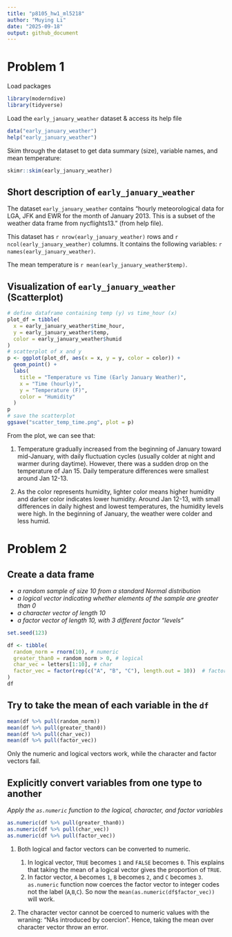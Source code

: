 ```yaml
---
title: "p8105_hw1_ml5218"
author: "Muying Li"
date: "2025-09-18"
output: github_document
---
```


# Problem 1

Load packages
```r
library(moderndive)
library(tidyverse)
```

Load the `early_january_weather` dataset & access its help file
```r
data("early_january_weather") 
help("early_january_weather")
```

Skim through the dataset to get data summary (size), variable names, and mean temperature: 
```r
skimr::skim(early_january_weather)
```

## Short description of `early_january_weather`
The dataset `early_january_weather` contains "hourly meteorological data for LGA, JFK and EWR for the month of January 2013. This is a subset of the weather data frame from nycflights13." (from help file). 

This dataset has `r nrow(early_january_weather)` rows and `r ncol(early_january_weather)` columns. It contains the following variables: `r names(early_january_weather)`.

The mean temperature is `r mean(early_january_weather$temp)`.

## Visualization of `early_january_weather` (Scatterplot)

```r
# define dataframe containing temp (y) vs time_hour (x)
plot_df = tibble(
  x = early_january_weather$time_hour,
  y = early_january_weather$temp,
  color = early_january_weather$humid
)
# scatterplot of x and y
p <- ggplot(plot_df, aes(x = x, y = y, color = color)) + 
  geom_point() +
  labs(
    title = "Temperature vs Time (Early January Weather)",
    x = "Time (hourly)",
    y = "Temperature (F)",
    color = "Humidity"
  )
p
# save the scatterplot
ggsave("scatter_temp_time.png", plot = p)
```


From the plot, we can see that:

1. Temperature gradually increased from the beginning of January toward mid-January, with daily fluctuation cycles (usually colder at night and warmer during daytime). However, there was a sudden drop on the temperature of Jan 15. Daily temperature differences were smallest around Jan 12-13.

2. As the color represents humidity, lighter color means higher humidity and darker color indicates lower humidity. Around Jan 12-13, with small differences in daily highest and lowest temperatures, the humidity levels were high. In the beginning of January, the weather were colder and less humid. 

# Problem 2

## Create a data frame
- *a random sample of size 10 from a standard Normal distribution*
- *a logical vector indicating whether elements of the sample are greater than 0*
- *a character vector of length 10*
- *a factor vector of length 10, with 3 different factor “levels”*

```r
set.seed(123) 

df <- tibble(
  random_norm = rnorm(10), # numeric 
  greater_than0 = random_norm > 0, # logical
  char_vec = letters[1:10], # char
  factor_vec = factor(rep(c("A", "B", "C"), length.out = 10))  # factor
)
df
```

## Try to take the mean of each variable in the `df`
```r
mean(df %>% pull(random_norm))
mean(df %>% pull(greater_than0))
mean(df %>% pull(char_vec))
mean(df %>% pull(factor_vec))
```
Only the numeric and logical vectors work, while the character and factor vectors fail. 


## Explicitly convert variables from one type to another

*Apply the `as.numeric` function to the logical, character, and factor variables*
```r
as.numeric(df %>% pull(greater_than0))
as.numeric(df %>% pull(char_vec))
as.numeric(df %>% pull(factor_vec))
```

1. Both logical and factor vectors can be converted to numeric. 
 
    1. In logical vector, `TRUE` becomes `1` and `FALSE` becomes `0`. This explains that taking the mean of a logical vector gives the proportion of `TRUE`.   
    2. In factor vector, `A` becomes `1`, `B` becomes `2`, and `C` becomes `3`. `as.numeric` function now coerces the factor vector to integer codes not the label (`A`,`B`,`C`). So now the `mean(as.numeric(df$factor_vec))` will work.
  
2. The character vector cannot be coerced to numeric values with the wraning: "NAs introduced by coercion". Hence, taking the mean over character vector throw an error.

